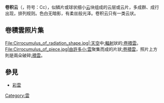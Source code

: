 {{Infobox 雲
|名称=卷积云
|图像=Cirrocumulus 20040830.jpg
|图像说明=小球状的卷积云
|缩写符号=Cc
|云形符号=[[File:CH_9.png|File:CH 9.png]]
|族=高云族
|属=卷积云属
|种=
|变种=
|高度=5,000~15,000
|特征=小球状，鱼鳞状
|降水=有
}}
'''卷积云'''（{{lang-la|Cirrocumulus}}，符号：Cc），似鳞片或球状细小[[云|云]]块组成的云层或云片，多成群、成行出现，排列规则。色白无暗影，有柔丝般光泽。卷积云只有一类云状。
==卷積雲照片集==
<gallery>
File:Cirrocumulus_of_radiation_shape.jpg|[[:天空|:天空]]中[[:輻射|:輻射]]狀的[[:卷積雲|:卷積雲]]。
File:Cirrocumulus_of_piece.jpg|由許多小[[:雲|:雲]]聚集而成的片狀[[:卷積雲|:卷積雲]]，照片上方則是兩朵破碎[[:積雲|:積雲]]。
</gallery>

== 參見 ==
* [[彩雲|彩雲]]

{{云型}}

{{Metro-stub}}

[[Category:雲|Category:雲]]